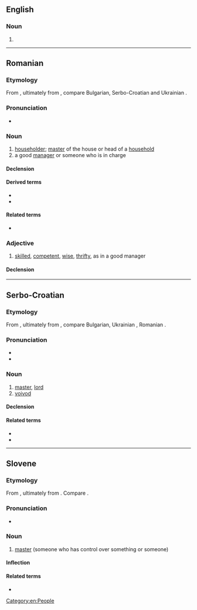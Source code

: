 ==English==

===Noun===
{{en-noun}}

# {{alt form|hospodar|lang=en}}

[[Category:en:People]]

----

==Romanian==

===Etymology===
From {{der|ro|sla-pro|-}}, ultimately from {{m|sla-pro|*gospodь}}, compare Bulgarian, Serbo-Croatian and Ukrainian {{m|uk|господар}}.

===Pronunciation===
* {{IPA|/ɡos.poˈdar/|lang=ro}}

===Noun===
{{ro-noun|m|i}}

# [[householder]]; [[master]] of the house or head of a [[household]]
# a good [[manager]] or someone who is in charge

====Declension====
{{ro-noun-m}}

====Derived terms====
* {{l|ro|gospodărie}}
* {{l|ro|gospodăresc}}

====Related terms====
* {{l|ro|gospodină}}

===Adjective===
{{ro-adj|4}}

# [[#English|skilled]], [[#English|competent]], [[wise]], [[thrifty]], as in a good manager

====Declension====
{{ro-adj-4}}

----

==Serbo-Croatian==

===Etymology===
From {{der|sh|sla-pro|-}}, ultimately from {{m|sla-pro|*gospodь}}, compare Bulgarian, Ukrainian {{m|uk|господар}}, Romanian {{m|ro|gospodar}}.

===Pronunciation===
* {{IPA|/ɡospǒdaːr/|lang=sh}}
* {{hyphenation|gos|po|dar|lang=sh}}

===Noun===
{{sh-noun|g=m|head=gospòdār}}

# [[master]], [[lord]]
# [[voivod]]

====Declension====
{{sh-decl-noun
|gospodar|gospodari
|gospodára|gospodara
|gospodaru|gospodarima
|gospodara|gospodare
|gospodaru|gospodari
|gospodaru|gospodarima
|gospodarom|gospodarima
}}

====Related terms====
* {{l|sh|gospodàrica}}
* {{l|sh|gospodáriti}}

----

==Slovene==

===Etymology===
From {{der|sl|sla-pro|-}}, ultimately from {{m|sla-pro|*gospodь}}. Compare {{cog|uk|господар}}.

===Pronunciation===
* {{sl-IPA|gospodár}}

===Noun===
{{sl-noun|gospodár|m-an}}

# [[master]] (someone who has control over something or someone)

====Inflection====
{{sl-decl-noun-m|gospodár|gospodárj|a=1}}

====Related terms====
* {{l|sl|gospod}}